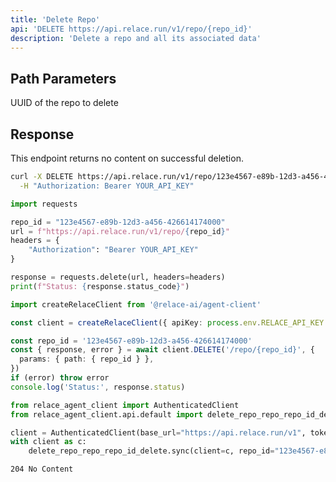 ```yaml
---
title: 'Delete Repo'
api: 'DELETE https://api.relace.run/v1/repo/{repo_id}'
description: 'Delete a repo and all its associated data'
---
```


## Path Parameters

<ParamField path="repo_id" type="string" required>
  UUID of the repo to delete
</ParamField>

## Response

This endpoint returns no content on successful deletion.

<RequestExample>

```bash cURL
curl -X DELETE https://api.relace.run/v1/repo/123e4567-e89b-12d3-a456-426614174000 \
  -H "Authorization: Bearer YOUR_API_KEY"
```

```python Python
import requests

repo_id = "123e4567-e89b-12d3-a456-426614174000"
url = f"https://api.relace.run/v1/repo/{repo_id}"
headers = {
    "Authorization": "Bearer YOUR_API_KEY"
}

response = requests.delete(url, headers=headers)
print(f"Status: {response.status_code}")
```

```ts TypeScript SDK
import createRelaceClient from '@relace-ai/agent-client'

const client = createRelaceClient({ apiKey: process.env.RELACE_API_KEY! })

const repo_id = '123e4567-e89b-12d3-a456-426614174000'
const { response, error } = await client.DELETE('/repo/{repo_id}', {
  params: { path: { repo_id } },
})
if (error) throw error
console.log('Status:', response.status)
```

```python Python SDK
from relace_agent_client import AuthenticatedClient
from relace_agent_client.api.default import delete_repo_repo_repo_id_delete

client = AuthenticatedClient(base_url="https://api.relace.run/v1", token="YOUR_API_KEY")
with client as c:
    delete_repo_repo_repo_id_delete.sync(client=c, repo_id="123e4567-e89b-12d3-a456-426614174000")
```

</RequestExample>

<ResponseExample>

```bash Response
204 No Content
```

</ResponseExample>
